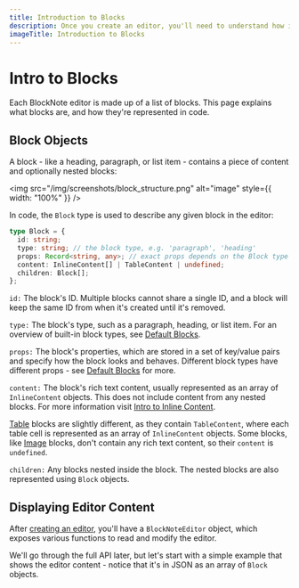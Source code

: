 ```yaml
---
title: Introduction to Blocks
description: Once you create an editor, you'll need to understand how its content is structured into blocks.
imageTitle: Introduction to Blocks
---
```



# Intro to Blocks

Each BlockNote editor is made up of a list of blocks. This page explains what blocks are, and how they're represented in code.

## Block Objects

A block - like a heading, paragraph, or list item - contains a piece of content and optionally nested blocks:

<img
  src="/img/screenshots/block_structure.png"
  alt="image"
  style={{ width: "100%" }}
/>

In code, the `Block` type is used to describe any given block in the editor:

```typescript
type Block = {
  id: string;
  type: string; // the block type, e.g. 'paragraph', 'heading'
  props: Record<string, any>; // exact props depends on the Block type
  content: InlineContent[] | TableContent | undefined;
  children: Block[];
};
```

`id:` The block's ID. Multiple blocks cannot share a single ID, and a block will keep the same ID from when it's created until it's removed.

`type:` The block's type, such as a paragraph, heading, or list item. For an overview of built-in block types, see [Default Blocks](/docs/editor-basics/default-blocks).

`props:` The block's properties, which are stored in a set of key/value pairs and specify how the block looks and behaves. Different block types have different props - see [Default Blocks](/docs/editor-basics/default-blocks) for more.

`content:` The block's rich text content, usually represented as an array of `InlineContent` objects. This does not include content from any nested blocks. For more information visit [Intro to Inline Content](/docs/editor-api/block-content).

[Table](/docs/editor-basics/default-blocks#table) blocks are slightly different, as they contain `TableContent`, where each table cell is represented as an array of `InlineContent` objects. Some blocks, like [Image](/docs/editor-basics/default-blocks#image) blocks, don't contain any rich text content, so their `content` is `undefined`.

`children:` Any blocks nested inside the block. The nested blocks are also represented using `Block` objects.

## Displaying Editor Content

After [creating an editor](/docs/editor-basics/editor#creating-the-editor), you'll have a `BlockNoteEditor` object, which exposes various functions to read and modify the editor.

We'll go through the full API later, but let's start with a simple example that shows the editor content - notice that it's in JSON as an array of `Block` objects.

<Example name="basic/block-objects" />
